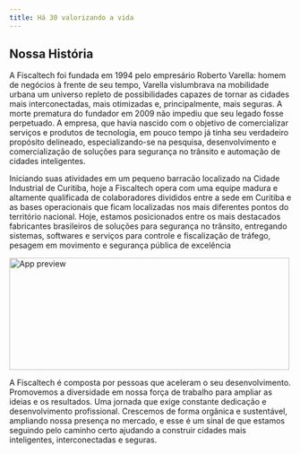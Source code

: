 ```yaml
---
title: Há 30 valorizando a vida
---
```


## Nossa História

A Fiscaltech foi fundada em 1994 pelo empresário Roberto Varella: homem de negócios à frente de seu tempo, Varella vislumbrava na mobilidade urbana um universo repleto de possibilidades capazes de tornar as cidades mais interconectadas, mais otimizadas e, principalmente, mais seguras. A morte prematura do fundador em 2009 não impediu que seu legado fosse perpetuado. A empresa, que havia nascido com o objetivo de comercializar serviços e produtos de tecnologia, em pouco tempo já tinha seu verdadeiro propósito delineado, especializando-se na pesquisa, desenvolvimento e comercialização de soluções para segurança no trânsito e automação de cidades inteligentes.

Iniciando suas atividades em um pequeno barracão localizado na Cidade Industrial de Curitiba, hoje a Fiscaltech opera com uma equipe madura e altamente qualificada de colaboradores divididos entre a sede em Curitiba e as bases operacionais que ficam localizadas nos mais diferentes pontos do território nacional. Hoje, estamos posicionados entre os mais destacados fabricantes brasileiros de soluções para segurança no trânsito, entregando sistemas, softwares e serviços para controle e fiscalização de tráfego, pesagem em movimento e segurança pública de excelência

<Image
  src="/_static/images/pages/history.jpg"
  width="500"
  height="200"
  alt="App preview"
  priority
/>

A Fiscaltech é composta por pessoas que aceleram o seu desenvolvimento. Promovemos a diversidade em nossa força de trabalho para ampliar as ideias e os resultados. Uma jornada que exige constante dedicação e desenvolvimento profissional. Crescemos de forma orgânica e sustentável, ampliando nossa presença no mercado, e esse é um sinal de que estamos seguindo pelo caminho certo ajudando a construir cidades mais inteligentes, interconectadas e seguras.